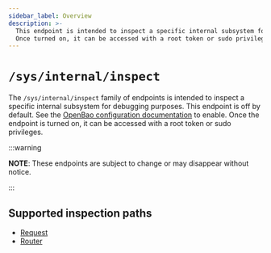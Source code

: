 ```yaml
---
sidebar_label: Overview
description: >-
  This endpoint is intended to inspect a specific internal subsystem for debugging purposes, and turned off by default.
  Once turned on, it can be accessed with a root token or sudo privileges
---
```


# `/sys/internal/inspect`

The `/sys/internal/inspect` family of endpoints is intended to inspect a specific internal subsystem for debugging purposes.
This endpoint is off by default. See the
[OpenBao configuration documentation](/docs/configuration) to
enable. Once the endpoint is turned on, it can be accessed with a root token or sudo privileges.

:::warning

**NOTE**: These endpoints are subject to change or may disappear without notice.

:::


## Supported inspection paths

- [Request](request.mdx)
- [Router](router.mdx)
